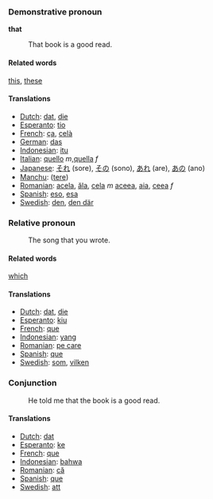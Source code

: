 ===Demonstrative pronoun===

'''that'''

:That book is a good read.

====Related words====
[[this]], [[these]]

====Translations====

*[[Dutch]]: [[dat]], [[die]]
*[[Esperanto]]: [[tio]]
*[[French]]: [[ça]], [[celà]]
*[[German]]: [[das]]
*[[Indonesian]]: [[itu]]
*[[Italian]]: [[quello]] ''m'',[[quella]] ''f''
*[[Japanese]]: [[それ]] (sore), [[その]] (sono), [[あれ]] (are), [[あの]] (ano)
*[[Manchu]]: ([[tere]])
*[[Romanian]]: [[acela]], [[ăla]], [[cela]] ''m'' [[aceea]], [[aia]], [[ceea]] ''f''
*[[Spanish]]: [[eso]], [[esa]]
*[[Swedish]]: [[den]], [[den där]]

===Relative pronoun===

:The song that you wrote.

====Related words====
[[which]]

====Translations====

*[[Dutch]]: [[dat]], [[die]]
*[[Esperanto]]: [[kiu]]
*[[French]]: [[que]]
*[[Indonesian]]: [[yang]]
*[[Romanian]]: [[pe care]]
*[[Spanish]]: [[que]]
*[[Swedish]]: [[som]], [[vilken]]

===Conjunction===

:He told me that the book is a good read.

====Translations====

*[[Dutch]]: [[dat]]
*[[Esperanto]]: [[ke]]
*[[French]]: [[que]]
*[[Indonesian]]: [[bahwa]]
*[[Romanian]]: [[că]]
*[[Spanish]]: [[que]]
*[[Swedish]]: [[att]]